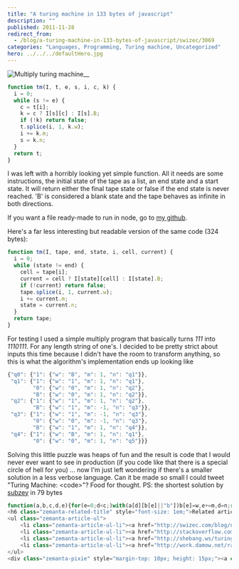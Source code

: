 ```yaml
---
title: "A turing machine in 133 bytes of javascript"
description: ""
published: 2011-11-28
redirect_from:
  - /blog/a-turing-machine-in-133-bytes-of-javascript/swizec/3069
categories: "Languages, Programming, Turing machine, Uncategorized"
hero: ../../../defaultHero.jpg
---
```


![Multiply turing machine](http://swizec.com/blog/wp-content/uploads/2011/11/Screen-Shot-2011-11-28-at-11.16.05-AM.png "Multiply turing machine")![]()\_\_

```javascript
function tm(I, t, e, s, i, c, k) {
  i = 0;
  while (s != e) {
    c = t[i];
    k = c ? I[s][c] : I[s].B;
    if (!k) return false;
    t.splice(i, 1, k.w);
    i += k.m;
    s = k.n;
  }
  return t;
}
```

I was left with a horribly looking yet simple function. All it needs are some instructions, the initial state of the tape as a list, an end state and a start state. It will return either the final tape state or false if the end state is never reached. 'B' is considered a blank state and the tape behaves as infinite in both directions.

If you want a file ready-made to run in node, go to [my github](https://github.com/Swizec/random-coding/blob/master/turing-140.js).

Here's a far less interesting but readable version of the same code (324 bytes):

```javascript
function tm(I, tape, end, state, i, cell, current) {
  i = 0;
  while (state != end) {
    cell = tape[i];
    current = cell ? I[state][cell] : I[state].B;
    if (!current) return false;
    tape.splice(i, 1, current.w);
    i += current.m;
    state = current.n;
  }
  return tape;
}
```

For testing I used a simple multiply program that basically turns _111_ into _1110111_. For any length string of one's. I decided to be pretty strict about inputs this time because I didn't have the room to transform anything, so this is what the algorithm's implementation ends up looking like

```javascript
{"q0": {"1": {"w": "B", "m": 1, "n": "q1"}},
 "q1": {"1": {"w": "1", "m": 1, "n": "q1"},
        "0": {"w": "0", "m": 1, "n": "q2"},
        "B": {"w": "0", "m": 1, "n": "q2"}},
 "q2": {"1": {"w": "1", "m": 1, "n": "q2"},
        "B": {"w": "1", "m": -1, "n": "q3"}},
 "q3": {"1": {"w": "1", "m": -1, "n": "q3"},
        "0": {"w": "0", "m": -1, "n": "q3"},
        "B": {"w": "1", "m": 1, "n": "q4"}},
 "q4": {"1": {"w": "B", "m": 1, "n": "q1"},
        "0": {"w": "0", "m": 1, "n": "q5"}}}
```

Solving this little puzzle was heaps of fun and the result is code that I would never ever want to see in production (if you code like that there is a special circle of hell for you) ... now I'm just left wondering if there's a smaller solution in a less verbose language. Can it be made so small I could tweet "Turing Machine: &lt;code>"? Food for thought. PS: the shortest solution by [subzey](https://gist.github.com/1400509) in 79 bytes

```javascript
function(a,b,c,d,e){for(e=0;d<c;)with(a[d][b[e]||"b"])b[e]=w,e+=m,d=n;return b}="" <="" pre="">
<h6 class="zemanta-related-title" style="font-size: 1em;">Related articles</h6>
<ul class="zemanta-article-ul">
	<li class="zemanta-article-ul-li"><a href="http://swizec.com/blog/nondeterministic-turing-machine-simulator-in-23-lines-of-javascript/swizec/3047">Nondeterministic turing machine simulator in 23 lines of JavaScript</a> (swizec.com)</li>
	<li class="zemanta-article-ul-li"><a href="http://stackoverflow.com/questions/7366513/is-turing-machine-is-a-real-device-or-an-imaginary-concept">Is turing machine is a real device or an imaginary concept?</a> (stackoverflow.com)</li>
	<li class="zemanta-article-ul-li"><a href="http://shebang.ws/turing-completeness-bullshit.html">Turing completeness bullshit</a> (shebang.ws)</li>
	<li class="zemanta-article-ul-li"><a href="http://work.damow.net/random/bf-turing/">The Brainfu*k Turing Machine (Javascript)</a> (work.damow.net)</li>
</ul>
<div class="zemanta-pixie" style="margin-top: 10px; height: 15px;"><a class="zemanta-pixie-a" title="Enhanced by Zemanta" href="http://www.zemanta.com/"><img class="zemanta-pixie-img" style="border: none; float: right;" src="http://img.zemanta.com/zemified_e.png?x-id=01ad0c53-59aa-4646-b7dd-ad6f892a820f" alt="Enhanced by Zemanta"></a></div></c;)with(a[d][b[e]||"b"])b[e]=w,e+=m,d=n;return>
```
